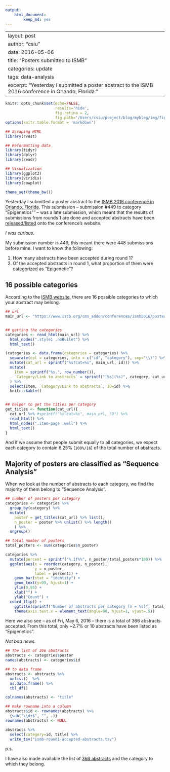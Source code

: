 ```yaml
---
output:
    html_document:
        keep_md: yes
---
```

---
layout: post
author: "csiu"
date: 2016-05-06
title: "Posters submitted to ISMB"
categories: update
tags: data-analysis
excerpt: "Yesterday I submitted a poster abstract to the ISMB 2016 conference in Orlando, Florida."
---
```r
knitr::opts_chunk$set(echo=FALSE,
                      results='hide',
                      fig.retina = 2,
                      fig.path='/Users/csiu/project/blog/myblog/img/figure/2016-05-06/')
options(knitr.table.format = 'markdown')
```

```r
## Scraping HTML
library(rvest)

## Reformatting data
library(tidyr)
library(dplyr)
library(readr)

## Visualization
library(ggplot2)
library(viridis)
library(cowplot)

theme_set(theme_bw())
```

Yesterday I submitted a poster abstract to the [ISMB 2016 conference in Orlando, Florida](https://www.iscb.org/ismb2016). This submission -- submission #449 to category "Epigenetics"" -- was a late submission, which meant that the results of submissions from rounds 1 are done and accepted abstracts have been [released/listed](https://www.iscb.org/cms_addon/conferences/ismb2016/posterlist.php) onto the conference’s website.

*I was curious.*

My submission number is 449, this meant there were 448 submissions before mine. I want to know the following:

1. How many abstracts have been accepted during round 1?
2. Of the accepted abstracts in round 1, what proportion of them were categorized as "Epigenetic"?

## 16 possible categories

According to the [ISMB website](https://www.iscb.org/cms_addon/conferences/ismb2016/posterlist.php), there are 16 possible categories to which your abstract may belong.

```r
## url
main_url <- "https://www.iscb.org/cms_addon/conferences/ismb2016/posterlist.php"


## getting the categories
categories <- read_html(main_url) %>% 
  html_nodes(".style1 .noBullet") %>% 
  html_text() 

(categories <- data.frame(categories = categories) %>%
  separate(col = categories, into = c("id", "category"), sep="\\)") %>%
  mutate(cat_url = sprintf("%s?cat=%s", main_url, id))) %>%
  mutate(
    Item = sprintf("%s.", row_number()),
    `Category/Link to abstracts` = sprintf("[%s](%s)", category, cat_url)
  ) %>%
  select(Item, `Category/Link to abstracts`, ID=id) %>%
  knitr::kable()


## helper to get the titles per category
get_titles <- function(cat_url){
  cat_url %>% #sprintf("%s?cat=%s", main_url, "D") %>%
  read_html() %>%
  html_nodes(".item-page .well") %>%
  html_text()
}
```

And if we assume that people submit equally to all categories, we expect each category to contain 6.25% (`100%/16`) of the total number of abstracts.

<a name="summary"></a>

## Majority of posters are classified as "Sequence Analysis"

When we look at the number of abstracts to each category, we find the majority of them belong to "Sequence Analysis".

```r
## number of posters per category
categories <- categories %>% 
  group_by(category) %>%
  mutate(
    poster = get_titles(cat_url) %>% list(),
    n_poster = poster %>% unlist() %>% length()
    ) %>% 
  ungroup()

## total number of posters
total_posters <- sum(categories$n_poster)
```

```r
categories %>%
  mutate(percent = sprintf("%.1f%%", n_poster/total_posters*100)) %>%
  ggplot(aes(x = reorder(category, n_poster),
             y = n_poster,
             label = percent)) +
    geom_bar(stat = "identity") +
    geom_text(y=99, hjust=1) +
    ylim(0,95) +
    xlab("") +
    ylab("Count") +
  coord_flip() +
    ggtitle(sprintf("Number of abstracts per category [n = %s]", total_posters)) +
    theme(axis.text.x = element_text(angle=90, hjust=1, vjust=.5))
```

Here we also see -- as of Fri, May 6, 2016 -- there is a total of 366 abstracts accepted. From this total, only ~2.7% or 10 abstracts have been listed as "Epigenetics". 

*Not bad news.*

```r
## The list of 366 abstracts
abstracts <- categories$poster
names(abstracts) <- categories$id

## to data frame
abstracts <- abstracts %>% 
  unlist()  %>% 
  as.data.frame() %>% 
  tbl_df()

colnames(abstracts) <- "title"

## make rowname into a column
abstracts$id <- rownames(abstracts) %>% 
  {sub("\\d+$", "", .)}
rownames(abstracts) <- NULL

abstracts %>% 
  select(category=id, title) %>%
  write_tsv("ismb-round1-accepted-abstracts.tsv")
```

p.s.

I have also made available the list of [366 abstracts](https://gist.github.com/csiu/b61c628478cfb57e2e7da91be7f88446) and the category to which they belong.